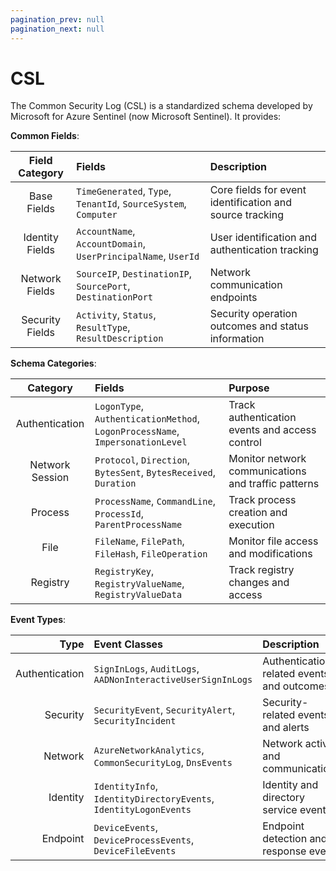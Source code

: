 ```yaml
---
pagination_prev: null
pagination_next: null
---
```


# CSL

The Common Security Log (CSL) is a standardized schema developed by Microsoft for Azure Sentinel (now Microsoft Sentinel). It provides:

**Common Fields**:

|Field Category|Fields|Description|
|:-:|:--|:--|
|Base Fields|`TimeGenerated`, `Type`, `TenantId`, `SourceSystem`, `Computer`|Core fields for event identification and source tracking|
|Identity Fields|`AccountName`, `AccountDomain`, `UserPrincipalName`, `UserId`|User identification and authentication tracking|
|Network Fields|`SourceIP`, `DestinationIP`, `SourcePort`, `DestinationPort`|Network communication endpoints|
|Security Fields|`Activity`, `Status`, `ResultType`, `ResultDescription`|Security operation outcomes and status information|

**Schema Categories**:

|Category|Fields|Purpose|
|:-:|:--|:--|
|Authentication|`LogonType`, `AuthenticationMethod`, `LogonProcessName`, `ImpersonationLevel`|Track authentication events and access control|
|Network Session|`Protocol`, `Direction`, `BytesSent`, `BytesReceived`, `Duration`|Monitor network communications and traffic patterns|
|Process|`ProcessName`, `CommandLine`, `ProcessId`, `ParentProcessName`|Track process creation and execution|
|File|`FileName`, `FilePath`, `FileHash`, `FileOperation`|Monitor file access and modifications|
|Registry|`RegistryKey`, `RegistryValueName`, `RegistryValueData`|Track registry changes and access|

**Event Types**:

|Type|Event Classes|Description|
|--:|:--|:--|
|Authentication|`SignInLogs`, `AuditLogs`, `AADNonInteractiveUserSignInLogs`|Authentication-related events and outcomes|
|Security|`SecurityEvent`, `SecurityAlert`, `SecurityIncident`|Security-related events and alerts|
|Network|`AzureNetworkAnalytics`, `CommonSecurityLog`, `DnsEvents`|Network activity and communications|
|Identity|`IdentityInfo`, `IdentityDirectoryEvents`, `IdentityLogonEvents`|Identity and directory service events|
|Endpoint|`DeviceEvents`, `DeviceProcessEvents`, `DeviceFileEvents`|Endpoint detection and response events|